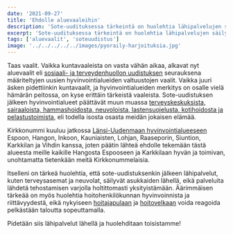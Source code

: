 ```yaml
---
date: '2021-09-27'
title: 'Ehdolle aluevaaleihin'
description: 'Sote-uudituksessa tärkeintä on huolehtia lähipalvelujen säilymisestä lähellä, terveydenhuollon pitäminen julkisena palveluna, hoitohenkilökunnan hyvinvoinnista ja riittävyydestä sekä ratkaista hoitajapula ja hoitovelka.'
excerpt: 'Sote-uudituksessa tärkeintä on huolehtia lähipalvelujen säilymisestä lähellä, terveydenhuollon pitäminen julkisena palveluna, hoitohenkilökunnan hyvinvoinnista ja riittävyydestä sekä ratkaista hoitajapula ja hoitovelka.'
tags: ['aluevaalit', 'soteuudistus']
image: '../../../../../images/pyoraily-harjoituksia.jpg'
---
```


Taas vaalit. Vaikka kuntavaaleista on vasta vähän aikaa, alkavat nyt aluevaalit eli [sosiaali- ja terveydenhuollon uudistuksen](https://soteuudistus.fi/etusivu) seurauksena määriteltyjen uusien hyvinvointialueiden valtuustojen vaalit. Vaikka juuri äsken pidettiinkin kuntavaalit, ja hyvinvointialueiden merkitys on osalle vielä hämärän peitossa, on kyse erittäin tärkeistä vaaleista. Sote-uudistuksen jälkeen hyvinvointialueet päättävät muun muassa [terveyskeskuksista, sairaaloista, hammashoidosta, neuvoloista, lastensuojelusta, kotihoidosta ja pelastustoimista](https://soteuudistus.fi/mika-sote-uudistus-), eli todella isosta osasta meidän jokaisen elämää.

Kirkkonummi kuuluu jatkossa [Länsi-Uudenmaan hyvinvointialueeseen](https://www.espoo.fi/fi/lansi-uudenmaan-hyvinvointialue) Espoon, Hangon, Inkoon, Kauniaisten, Lohjan, Raaseporin, Siuntion, Karkkilan ja Vihdin kanssa, joten päätin lähteä ehdolle tekemään tästä alueesta meille kaikille Hangosta Espooseen ja Karkkilaan hyvän ja toimivan, unohtamatta tietenkään meitä Kirkkonummelaisia.

Itselleni on tärkeä huolehtia, että sote-uudistuksenkin jälkeen lähipalvelut, kuten terveysasemat ja neuvolat, säilyvät asukkaiden lähellä, eikä palveluita lähdetä tehostamisen varjolla holtittomasti yksityistämään. Äärimmäisen tärkeää on myös huolehtia hoitohenkilökunnan hyvinvoinnista ja riittävyydestä, eikä nykyiseen [hoitajapulaan](https://www.iltalehti.fi/kotimaa/a/26627b62-a148-4e8c-ab92-5b262cc6f36f) ja [hoitovelkaan](https://yle.fi/uutiset/3-11605429) voida reagoida pelkästään taloutta sopeuttamalla.

Pidetään siis lähipalvelut lähellä ja huolehditaan toisistamme!
